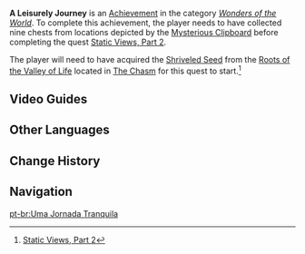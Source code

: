 {{Stub|Verify info about how this achievement differs from [[A Conversation with the Treasure Chest Owner]], and verify info about shriveled seed}}
{{Achievement Infobox
|id           = 81228
|order id     = 1214
|category     = Wonders of the World
|description  = One should not miss out on the scenery along the way.
|requirements = Complete the first ten entries of the [[Aranyaka (Gadget)|Mysterious Clipboard]].
|primogems    = 5
|tracking     = 
|topic        = 
|hidden       = 1
|type         = Exploration
}}
'''A Leisurely Journey''' is an [[Achievement]] in the category ''[[Wonders of the World]]''. To complete this achievement, the player needs to have collected nine chests from locations depicted by the [[Aranyaka (Gadget)|Mysterious Clipboard]] before completing the quest [[Static Views, Part 2]].

The player will need to have acquired the [[Shriveled Seed]] from the [[Roots of the Valley of Life]] located in [[The Chasm]] for this quest to start.<ref>[[Static Views, Part 2]]</ref><!--To complete this achievement, the player needs to -->
<!--
==Gameplay Notes==

==Trivia==

==Video Guides==
{{EVT
|video1   = 
|caption1 = 
}}
-->
==Video Guides==
{{EVT
|video1   = https://youtu.be/XqtcD23KKFw
|caption1 = Hidden Achievement: A Leisurely Journey
}}
==Other Languages==
{{Other Languages
|en      = A Leisurely Journey
|zhs     = 悠游旅情
|zhs_rm  = Yōuyóu Lǚqíng
|zht     = 悠遊旅情
|zht_rm  = Yōuyóu Lǚqíng
|zh_tl   = 
|ja      = 悠々自適な旅
|ja_rm   = Yuuyuu Jiteki-na Tabi{{Assumed}}
|ja_tl   = 
|ko      = 여행 중의 여유
|ko_rm   = Yeohaeng Jung-ui Yeoyu
|ko_tl   = A Composure During Travel
|es      = Espíritu viajero
|es_tl   = Traveling Spirit
|fr      = Un voyage tranquille
|fr_tl   = A Peaceful Journey
|ru      = Беззаботное путешествие
|ru_tl   = Carefree Journey
|th      = ท่องเที่ยวรื่นรมย์
|th_rm   = Thong-thiao Ruenrom
|th_tl   = A Pleasant Journey
|vi      = Tận Hưởng Chuyến Đi
|vi_tl   = 
|de      = Gemächliche Reise
|de_tl   = Leisurely Journey
|id      = Perjalanan yang Menyenangkan
|id_tl   = A Pleasant Journey
|pt      = Uma Jornada Tranquila
|pt_tl   = 
|tr      = Sakin Bir Yolculuk
|tr_tl   = 
|it      = Un viaggio rilassante
|it_tl   = A Relaxing Journey
}}

==Change History==
{{Change History|3.0}}
<!--
==References==
{{Reflist}}
-->
==Navigation==
{{Achievement Navbox}}

[[pt-br:Uma Jornada Tranquila]]